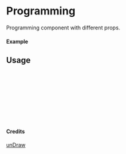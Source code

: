 
<Meta of={Programming} title="unDraw/Programming" />

# Programming

Programming component with different props.

#### Example

<Canvas of={Programming.Primary} />

## Usage

```ts
import { Programming } from "yadl-ui";

const Example = () => {
  return (
      <Programming />
  );
};

export default Example;
```

#### Credits
[unDraw](https://undraw.co/illustrations)
